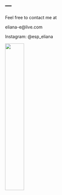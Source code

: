 ---
---

<link rel="stylesheet" href="styles.css" type="text/css" >



Feel free to contact me at 

eliana-e@live.com

Instagram: @esp_eliana

<img src="eliana_logo.jpg" style="width:35%; margin-right: 20px" align="left">
